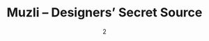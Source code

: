 ---
title: 'Muzli &#8211; Designers&#8217; Secret Source'
description: ''
pubDate: 'Wed Dec 09 2015'
heroImage: '/oldschool/blog-images/2541.jpg'
id: 2540
date_gmt: "2015-12-09T13:32:43"
guid: {"rendered":"http://thenuschool.com/?p=2540"}
modified: "2015-12-09T13:32:43"
modified_gmt: "2015-12-09T13:32:43"
slug: "muzli-designers-secret-source"
status: "publish"
type: "post"
link: "http://muz.li/"
author: 2
comment_status: "open"
ping_status: "open"
sticky: false
template: ""
format: "standard"
meta: []
categories: [2,225,255,23,412,105,251,11,223,121]
tags: []
---